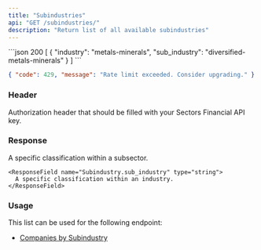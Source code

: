 ```yaml
---
title: "Subindustries"
api: "GET /subindustries/"
description: "Return list of all available subindustries"
---
```


<ResponseExample>
```json 200
[
  {
    "industry": "metals-minerals",
    "sub_industry": "diversified-metals-minerals"
  }
]
```

```json 429
{ "code": 429, "message": "Rate limit exceeded. Consider upgrading." }
```

</ResponseExample>

### Header

<ParamField header="Authorization" type="string" required>
  Authorization header that should be filled with your Sectors Financial API
  key.
</ParamField>

### Response

<ResponseField name="payload" type="Subindustry[]">
  <Expandable title="properties">
    <ResponseField name="Subindustry.industry" type="string">
      A specific classification within a subsector.
    </ResponseField>

    <ResponseField name="Subindustry.sub_industry" type="string">
      A specific classification within an industry.
    </ResponseField>

  </Expandable>
</ResponseField>

### Usage

This list can be used for the following endpoint:

- [Companies by Subindustry](./companies-subindustry)
